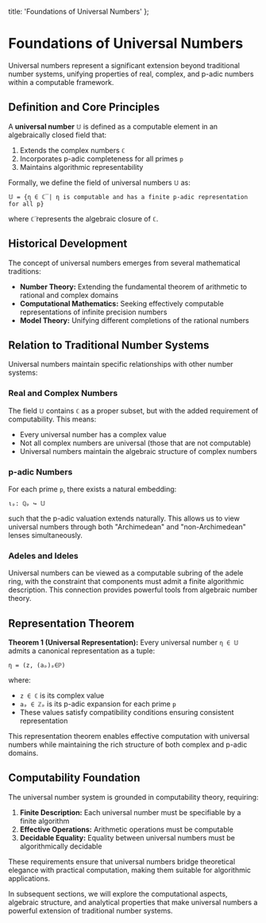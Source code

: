  title: 'Foundations of Universal Numbers'
};

# Foundations of Universal Numbers

Universal numbers represent a significant extension beyond traditional number systems, unifying properties of real, complex, and p-adic numbers within a computable framework.

## Definition and Core Principles

A **universal number** `𝕌` is defined as a computable element in an algebraically closed field that:

1. Extends the complex numbers `ℂ`
2. Incorporates p-adic completeness for all primes `p`
3. Maintains algorithmic representability

Formally, we define the field of universal numbers `𝕌` as:

`𝕌 = {η ∈ ℂ̅ | η is computable and has a finite p-adic representation for all p}`

where `ℂ̅` represents the algebraic closure of `ℂ`.

## Historical Development

The concept of universal numbers emerges from several mathematical traditions:

- **Number Theory:** Extending the fundamental theorem of arithmetic to rational and complex domains
- **Computational Mathematics:** Seeking effectively computable representations of infinite precision numbers
- **Model Theory:** Unifying different completions of the rational numbers

## Relation to Traditional Number Systems

Universal numbers maintain specific relationships with other number systems:

### Real and Complex Numbers

The field `𝕌` contains `ℂ` as a proper subset, but with the added requirement of computability. This means:

- Every universal number has a complex value
- Not all complex numbers are universal (those that are not computable)
- Universal numbers maintain the algebraic structure of complex numbers

### p-adic Numbers

For each prime `p`, there exists a natural embedding:

`ιₚ: ℚₚ ↪ 𝕌`

such that the p-adic valuation extends naturally. This allows us to view universal numbers through both "Archimedean" and "non-Archimedean" lenses simultaneously.

### Adeles and Ideles

Universal numbers can be viewed as a computable subring of the adele ring, with the constraint that components must admit a finite algorithmic description. This connection provides powerful tools from algebraic number theory.

## Representation Theorem

**Theorem 1 (Universal Representation):** Every universal number `η ∈ 𝕌` admits a canonical representation as a tuple:

`η = (z, (aₚ)ₚ∈ℙ)`

where:
- `z ∈ ℂ` is its complex value
- `aₚ ∈ ℤₚ` is its p-adic expansion for each prime `p`
- These values satisfy compatibility conditions ensuring consistent representation

This representation theorem enables effective computation with universal numbers while maintaining the rich structure of both complex and p-adic domains.

## Computability Foundation

The universal number system is grounded in computability theory, requiring:

1. **Finite Description:** Each universal number must be specifiable by a finite algorithm
2. **Effective Operations:** Arithmetic operations must be computable
3. **Decidable Equality:** Equality between universal numbers must be algorithmically decidable

These requirements ensure that universal numbers bridge theoretical elegance with practical computation, making them suitable for algorithmic applications.

In subsequent sections, we will explore the computational aspects, algebraic structure, and analytical properties that make universal numbers a powerful extension of traditional number systems.